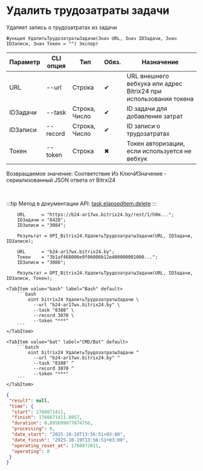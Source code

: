 ﻿---
sidebar_position: 2
description: Удалить трудозатраты задачи и другие функции для работы с Bitrix24 в Открытом пакете интеграций - бесплатной open-source библиотеке интеграций для 1С:Предприятие 8, OneScript и CLI
keywords: [1C, 1С, 1С:Предприятие, 1С:Предприятие 8.3, API, Интеграция, Сервисы, Обмен, OneScript, CLI, Bitrix24]
---


# Удалить трудозатраты задачи
 Удаляет запись о трудозатратах из задачи



`Функция УдалитьТрудозатратыЗадачи(Знач URL, Знач IDЗадачи, Знач IDЗаписи, Знач Токен = "") Экспорт`

  | Параметр | CLI опция | Тип | Обяз. | Назначение |
  |-|-|-|-|-|
  | URL | --url | Строка | &#x2714; | URL внешнего вебхука или адрес Bitrix24 при использовании токена |
  | IDЗадачи | --task | Строка, Число | &#x2714; | ID задачи для добавления затрат |
  | IDЗаписи | --record | Строка, Число | &#x2714; | ID записи о трудозатратах |
  | Токен | --token | Строка | &#x2716; | Токен авторизации, если используется не вебхук |

  
  Возвращаемое значение:   Соответствие Из КлючИЗначение - сериализованный JSON ответа от Bitrxi24

<br/>

:::tip
Метод в документации API: [task.elapseditem.delete](https://dev.1c-bitrix.ru/rest_help/tasks/task/elapseditem/delete.php)
:::
<br/>


```bsl title="Пример использования для 1С:Предприятие/OneScript"
    URL      = "https://b24-ar17wx.bitrix24.by/rest/1/h0m...";
    IDЗадачи = "8428";
    IDЗаписи = "3084";

    Результат = OPI_Bitrix24.УдалитьТрудозатратыЗадачи(URL, IDЗадачи, IDЗаписи);

    URL      = "b24-ar17wx.bitrix24.by";
    Токен    = "3b1af468006e9f06006b12e400000001000...";
    IDЗаписи = "3086";

    Результат = OPI_Bitrix24.УдалитьТрудозатратыЗадачи(URL, IDЗадачи, IDЗаписи, Токен);
```
    

 <Tabs>
  
    <TabItem value="bash" label="Bash" default>
        ```bash
            oint bitrix24 УдалитьТрудозатратыЗадачи \
              --url "b24-ar17wx.bitrix24.by" \
              --task "8388" \
              --record 3070 \
              --token "***"
        ```
    </TabItem>
  
    <TabItem value="bat" label="CMD/Bat" default>
        ```batch
            oint bitrix24 УдалитьТрудозатратыЗадачи ^
              --url "b24-ar17wx.bitrix24.by" ^
              --task "8388" ^
              --record 3070 ^
              --token "***"
        ```
    </TabItem>
</Tabs>


```json title="Результат"
{
 "result": null,
 "time": {
  "start": 1760871411,
  "finish": 1760871411.8957,
  "duration": 0.895699977874756,
  "processing": 0,
  "date_start": "2025-10-19T13:56:51+03:00",
  "date_finish": "2025-10-19T13:56:51+03:00",
  "operating_reset_at": 1760872011,
  "operating": 0
 }
}
```
